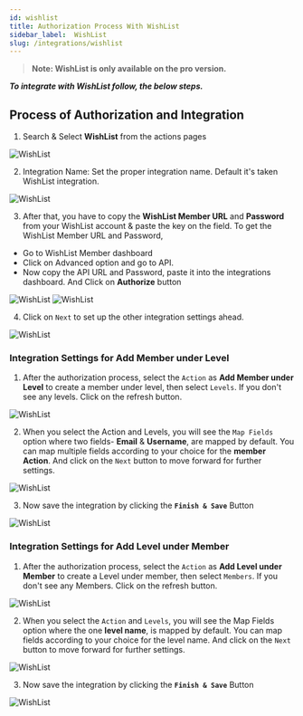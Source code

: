 ```yaml
---
id: wishlist
title: Authorization Process With WishList
sidebar_label:  WishList
slug: /integrations/wishlist
---
```



> **Note: WishList is only available on the pro version.**

***To integrate with WishList follow, the below steps.***


## Process of Authorization and Integration


1.	Search & Select **WishList** from the actions pages
 <Image src="actions/wishlist/select-action" alt="WishList" w="1020" h="350" />

2. Integration Name: Set the proper integration name. Default it's taken WishList integration.
 <Image src="actions/wishlist/integration-name" alt="WishList" w="1020" h="350" />

3.	After that, you have to copy the **WishList Member URL** and **Password** from your WishList account & paste the key on the field. 
To get the WishList Member URL and Password, 
-	Go to WishList Member dashboard 
-	 Click on Advanced option and go to API. 
-	Now copy the API URL and Password, paste it into the integrations dashboard. And Click on **Authorize** button
 <Image src="actions/wishlist/api-and-site-url" alt="WishList" w="1020" h="350" />
 <Image src="actions/wishlist/authorize" alt="WishList" w="1020" h="350" />

4.	Click on `Next` to set up the other integration settings ahead.

 <Image src="actions/wishlist/after-authorize" alt="WishList" w="1020" h="350" />


### Integration Settings for Add Member under Level
1.	After the authorization process, select the `Action` as **Add Member under Level** to create a member under level, then select `Levels`. If you don't see any levels. Click on the refresh button. 
 <Image src="actions/wishlist/select-action-and-level" alt="WishList" w="1020" h="350" />

2.	When you select the Action and Levels, you will see the `Map Fields` option where two fields- **Email** & **Username**, are mapped by default. You can map multiple fields according to your choice for the **member Action**. And click on the `Next` button to move forward for further settings.
 <Image src="actions/wishlist/map-fields" alt="WishList" w="1020" h="350" />

3. Now save the integration by clicking the **`Finish & Save`** Button

 <Image src="actions/wishlist/finish-save" alt="WishList" w="1020" h="350" />

### Integration Settings for Add Level under Member
1.	After the authorization process, select the `Action` as **Add Level under Member** to create a Level under member, then select `Members`. If you don't see any Members. Click on the refresh button.
 <Image src="actions/wishlist/select-action-and-level-two" alt="WishList" w="1020" h="350" />

2. When you select the `Action` and `Levels`, you will see the Map Fields option where the one **level name**, is mapped by default. You can map fields according to your choice for the level name. And click on the `Next` button to move forward for further settings.
 <Image src="actions/wishlist/level-fields-map" alt="WishList" w="1020" h="350" />

3. Now save the integration by clicking the **`Finish & Save`** Button

 <Image src="actions/wishlist/finish-save-two" alt="WishList" w="1020" h="350" />


<Feedback/>